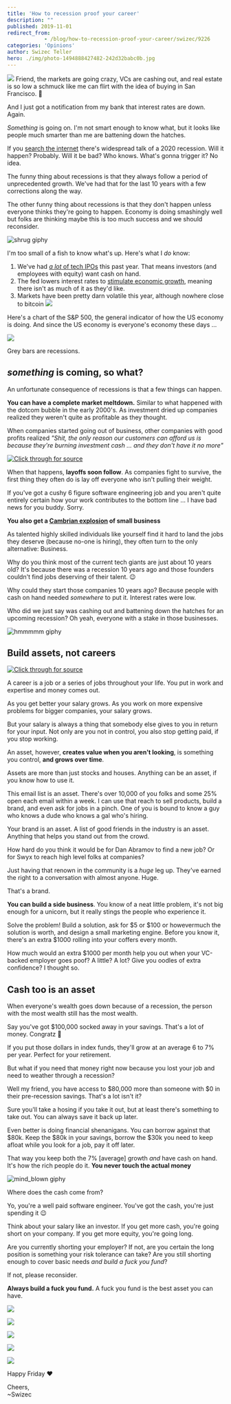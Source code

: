 ```yaml
---
title: 'How to recession proof your career'
description: ""
published: 2019-11-01
redirect_from: 
            - /blog/how-to-recession-proof-your-career/swizec/9226
categories: 'Opinions'
author: Swizec Teller
hero: ./img/photo-1494888427482-242d32babc0b.jpg
---
```

![](./img/photo-1494888427482-242d32babc0b.jpg) Friend, the markets are going crazy, VCs are cashing out, and real estate is so low a schmuck like me can flirt with the idea of buying in San Francisco. 🤨





And I just got a notification from my bank that interest rates are down. Again.



_Something_ is going on. I'm not smart enough to know what, but it looks like people much smarter than me are battening down the hatches.



If you [search the internet](https://www.google.com/search?q=is+a+recession+comign&oq=is+a+recession+comign&aqs=chrome..69i57.2584j0j1&sourceid=chrome&ie=UTF-8) there's widespread talk of a 2020 recession. Will it happen? Probably. Will it be bad? Who knows. What's gonna trigger it? No idea.



The funny thing about recessions is that they always follow a period of unprecedented growth. We've had that for the last 10 years with a few corrections along the way.



The other funny thing about recessions is that they don't happen unless everyone thinks they're going to happen. Economy is doing smashingly well but folks are thinking maybe this is too much success and we should reconsider.



![shrug giphy](./img/media-G5X63GrrLjjVK-giphy.gif)



I'm too small of a fish to know what's up. Here's what I _do_ know:



1. We've had [_a lot_ of tech IPOs](https://www.cnbc.com/2019/10/10/a-wave-of-recent-ipos-will-soon-be-eligible-for-selling.html) this past year. That means investors (and employees with equity) want cash on hand.
2. The fed lowers interest rates to [stimulate economic growth](https://www.investopedia.com/articles/economics/08/interest-rate-affecting-consumers.asp), meaning there isn't as much of it as they'd like.
3. Markets have been pretty darn volatile this year, although nowhere close to bitcoin ![](./img/6JOwuMe.png)



Here's a chart of the S&P 500, the general indicator of how the US economy is doing. And since the US economy is everyone's economy these days ...



![](./img/b9Qghg3.png)



Grey bars are recessions.



## _something_ is coming, so what?



An unfortunate consequence of recessions is that a few things can happen.



**You can have a complete market meltdown.** Similar to what happened with the dotcom bubble in the early 2000's. As investment dried up companies realized they weren't quite as profitable as they thought.



When companies started going out of business, other companies with good profits realized _"Shit, the only reason our customers can afford us is because they're burning investment cash ... and they don't have it no more"_





[![Click through for source](./img/techletter.app-screenshot-1572626939771.png)](https://twitter.com/Swizec/status/1126593700153286657)





When that happens, **layoffs soon follow**. As companies fight to survive, the first thing they often do is lay off everyone who isn't pulling their weight.



If you've got a cushy 6 figure software engineering job and you aren't quite entirely certain how your work contributes to the bottom line ... I have bad news for you buddy. Sorry.



**You also get a [Cambrian explosion](https://en.wikipedia.org/wiki/Cambrian_explosion) of small business**



As talented highly skilled individuals like yourself find it hard to land the jobs they deserve (because no-one is hiring), they often turn to the only alternative: Business.



Why do you think most of the current tech giants are just about 10 years old? It's because there was a recession 10 years ago and those founders couldn't find jobs deserving of their talent. 😉



Why could they start those companies 10 years ago? Because people with cash on hand needed _somewhere_ to put it. Interest rates were low.



Who did we just say was cashing out and battening down the hatches for an upcoming recession? Oh yeah, everyone with a stake in those businesses.



![hmmmmm giphy](./img/media-3oz8xsktUFaHKnrgli-giphy-downsized-medium.gif)



## Build assets, not careers





[![Click through for source](./img/techletter.app-screenshot-1572626937994.png)](https://twitter.com/Swizec/status/1189753875424612352)





A career is a job or a series of jobs throughout your life. You put in work and expertise and money comes out.



As you get better your salary grows. As you work on more expensive problems for bigger companies, your salary grows.



But your salary is always a thing that somebody else gives to you in return for your input. Not only are you not in control, you also stop getting paid, if you stop working.



An asset, however, **creates value when you aren't looking**, is something you control, **and grows over time**.



Assets are more than just stocks and houses. Anything can be an asset, if you know how to use it.



This email list is an asset. There's over 10,000 of you folks and some 25% open each email within a week. I can use that reach to sell products, build a brand, and even ask for jobs in a pinch. One of you is bound to know a guy who knows a dude who knows a gal who's hiring.



Your brand is an asset. A list of good friends in the industry is an asset. Anything that helps you stand out from the crowd.



How hard do you think it would be for Dan Abramov to find a new job? Or for Swyx to reach high level folks at companies?



Just having that renown in the community is a _huge_ leg up. They've earned the right to a conversation with almost anyone. Huge.



That's a brand.



**You can build a side business**. You know of a neat little problem, it's not big enough for a unicorn, but it really stings the people who experience it.



Solve the problem! Build a solution, ask for $5 or $100 or howevermuch the solution is worth, and design a small marketing engine. Before you know it, there's an extra $1000 rolling into your coffers every month.



How much would an extra $1000 per month help you out when your VC-backed employer goes poof? A little? A lot? Give you oodles of extra confidence? I thought so.



## Cash too is an asset



When everyone's wealth goes down because of a recession, the person with the most wealth still has the most wealth.



Say you've got $100,000 socked away in your savings. That's a lot of money. Congratz 👏



If you put those dollars in index funds, they'll grow at an average 6 to 7% per year. Perfect for your retirement.



But what if you need that money right now because you lost your job and need to weather through a recession?



Well my friend, you have access to $80,000 more than someone with $0 in their pre-recession savings. That's a lot isn't it?



Sure you'll take a hosing if you take it out, but at least there's something to take out. You can always save it back up later.



Even better is doing financial shenanigans. You can borrow against that $80k. Keep the $80k in your savings, borrow the $30k you need to keep afloat while you look for a job, pay it off later.



That way you keep both the 7% \[average] growth _and_ have cash on hand. It's how the rich people do it. **You never touch the actual money**



![mind_blown giphy](./img/media-26ufdipQqU2lhNA4g-giphy.gif)



Where does the cash come from?



Yo, you're a well paid software engineer. You've got the cash, you're just spending it 😉



Think about your salary like an investor. If you get more cash, you're going short on your company. If you get more equity, you're going long.



Are you currently shorting your employer? If not, are you certain the long position is something your risk tolerance can take? Are you still shorting enough to cover basic needs _and build a fuck you fund_?



If not, please reconsider.



**Always build a fuck you fund.** A fuck you fund is the best asset you can have.



![](./img/iN3C60H.gif)



![](./img/dLcAWJD.gif)



![](./img/kVwecsK.gif)



![](./img/Ip9Z69v.gif)



![](./img/RyjqCeq.gif)



Happy Friday ❤️



Cheers,  
~Swizec